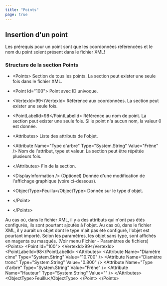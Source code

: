 ```yaml
---
title: "Points"
page: true
---
```

## Insertion d&#39;un point

<Warning>
Les pr&#233;requis pour un point sont que les coordonn&#233;es r&#233;f&#233;renc&#233;es et le nom du point soient pr&#233;sent dans le fichier XML!
</Warning>


###  Structure de la section Points

- <Bold> &lt;Points&gt; </Bold>  Section de tous les points. La section peut exister une seule fois dans le fichier XML.

- <Bold>      &lt;Point  Id=&quot;100&quot;&gt; </Bold>  Point avec ID univoque.

- <Bold>      &lt;VertexId&gt;99&lt;/VertexId&gt; </Bold>  R&#233;f&#233;rence aux coordonn&#233;es. La section peut exister une seule fois.

- <Bold>         &lt;PointLabelId&gt;98&lt;/PointLabelId&gt; </Bold>  R&#233;f&#233;rence au nom de point. La section peut exister une seule fois. Si le point n&#39;a aucun nom, la valeur 0 est donn&#233;e.

- <Bold> &lt;Attributes&gt; </Bold>  Liste des attributs de l&#39;objet.

- <Bold>           &lt;Attribute Name=&quot;Type d&#39;arbre&quot; Type=&quot;System.String&quot; Value=&quot;Fr&#234;ne&quot; /&gt; </Bold>  Nom de l&#39;attribut, type et valeur. La section peut &#234;tre r&#233;p&#233;t&#233;e plusieurs fois.



- <Bold>   &lt;/Attributes&gt; </Bold>   Fin de la section.

- <Bold>   &lt;DisplayInformation /&gt; </Bold>  (Optionel) Donn&#233;e d&#39;une modification de l&#39;affichage graphique (voire ci-dessous).

- <Bold> &lt;ObjectType&gt;Feuillu&lt;/ObjectType&gt; </Bold>  Donn&#233;e sur le type d&#39;objet.



- <Bold>       &lt;/Point&gt; </Bold> 


- <Bold>    &lt;/Points&gt; </Bold> 



<Success>
Au cas o&#249;, dans le fichier XML, il y a des attributs qui n&#39;ont pas &#233;t&#233;s configur&#233;s, ils sont pourtant ajout&#233;s &#224; l&#39;objet.
</Success>

<Success>
Au cas o&#249;, dans le fichier XML, il y aurait un objet dont le type n&#39;ait pas &#233;t&#233; configur&#233;, l&#39;objet est pourtant import&#233;. Selon les param&#232;tres, les objet sans type, sont affich&#233;s en magenta ou masqu&#233;s. (Voir menu Fichier - Param&#232;tres de fichiers)
</Success>


<Info>
    &lt;Points&gt;
      &lt;Point Id=&quot;100&quot;&gt;
        &lt;VertexId&gt;99&lt;/VertexId&gt;
        &lt;PointLabelId&gt;98&lt;/PointLabelId&gt;
        &lt;Attributes&gt;
          &lt;Attribute Name=&quot;Diam&#232;tre cime&quot; Type=&quot;System.String&quot; Value=&quot;10.700&quot; /&gt;
          &lt;Attribute Name=&quot;Diam&#232;tre tronc&quot; Type=&quot;System.String&quot; Value=&quot;0.800&quot; /&gt;
          &lt;Attribute Name=&quot;Type d&#39;arbre&quot; Type=&quot;System.String&quot; Value=&quot;Fr&#234;ne&quot; /&gt;
          &lt;Attribute Name=&quot;Hauteur&quot; Type=&quot;System.String&quot; Value=&quot;&quot; /&gt;
        &lt;/Attributes&gt;
        &lt;ObjectType&gt;Feuillu&lt;/ObjectType&gt;
      &lt;/Point&gt;
    &lt;/Points&gt;
</Info>

